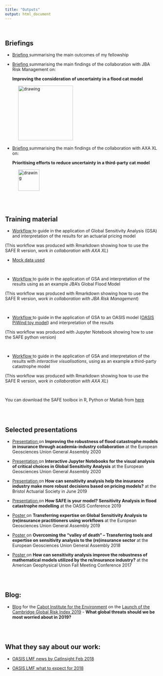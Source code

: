 ```yaml
---
title: "Outputs"
output: html_document
---
```


<br> 



## Briefings {#briefings}


- <a href="Fellowship_briefing_21_10_2020.pdf#" class="download" title="Download fellowship briefing"> Briefing </a> summarising the main outcomes of my fellowship

- <a href="JBA_briefing.pdf#" class="download" title="Download JBA briefing"> Briefing </a> summarising the main findings of the collaboration with JBA Risk Management on: 
<p>**Improving the consideration of uncertainty in a flood cat model**</p> \ \ \ \   <img src="JBA_logo.png" alt="drawing" style="width:180px;"/>
    
-  <a href="AXAXL_briefing.pdf#" class="download" title="Download AXA XL briefing"> Briefing </a> summarising the main findings of the collaboration with AXA XL on:
<p>**Prioritising efforts to reduce uncertainty in a third-party cat model**  </p> \ \ \ \   <img src="axa_open_blue_rgb.jpg" alt="drawing" style="width:70px;"/>
 
 <br> <br>

## Training material {#training_material}

 - <a href="workflow_GSA_actuarial_example.html#" class="download" title="Download pdf Rmarkdown pricing"> Workflow </a> to guide in the application of Global Sensitivity Analysis (GSA) and interpretation of the results for an actuarial pricing model 
 
 (This workflow was produced with Rmarkdown showing how to use the SAFE R version, _work in collaboration with AXA XL_)
 
 - <a href="Results_anonym_500samples.csv#" class="download" title="Download excel data"> Mock data used
 
 <br>

 - <a href="workflow_GSA_CAT_Model_JBA.html#" class="download" title="Download workflow JBA"> Workflow </a> to guide in the application of GSA and interpretation of the results using as an example JBA's Global Flood Model 
 
 (This workflow was produced with Rmarkdown showing how to use the SAFE R version, _work in collaboration with JBA Risk Management_)
 
<br>

  - <a href="GSA_SAFE_OASIS_PiWind.html#" class="download" title="Download html GSA PiWind"> Workflow </a> to guide in the application of GSA to an OASIS model ([OASIS PiWind toy model](https://github.com/OasisLMF/OasisPiWind)) and interpretation of the results 
  
  (This workflow was produced with Jupyter Notebook showing how to use the SAFE python version)
  
<br>
  
- <a href="workflow_GSA_AXAXL_example.html#" class="download" title="Download workflow AXA XL"> Workflow </a> to guide in the application of GSA and interpretation of the results with _interactive visualisations_, using as an example a third-party catastrophe model 

(This workflow was produced with Rmarkdown showing how to use the SAFE R version, _work in collaboration with AXA XL_)



<br>

You can download the SAFE toolbox in R, Python or Matlab from [here](https://www.safetoolbox.info/register-for-download/)

<br> <br>
 
## Selected presentations {#selected_presentations}


  - <a href="EGU2020_display_Noacco_et_al_13_04_20.pdf#" class="download" title="Download pdf JBA EGU"> Presentation </a> on **Improving the robustness of flood catastrophe models in insurance through academia-industry collaboration** at the European Geosciences Union General Assembly 2020
  
  - <a href="EGU2020_Noacco_jupyter_notebook/EGU2020_18831_Noacco.html#" class="download" title="Download html vis EGU"> Presentation </a> on **Interactive Jupyter Notebooks for the visual analysis of critical choices in Global Sensitivity Analysis** at the European Geosciences Union General Assembly 2020

 - <a href="VNoacco_GSA_pricing.pdf#" class="download" title="GSA_pricing"> Presentation </a> on **How can sensitivity analysis help the insurance industry make more robust decisions based on pricing models?** at the Bristol Actuarial Society in June 2019
 
 - <a href="GSA_SAFE_presentation_OASIS_VNoacco.pdf#" class="download" title="GSA_JBA_flood"> Presentation </a> on **How SAFE is your model? Sensitivity Analysis in flood catastrophe modelling** at the OASIS Conference 2019
 
 - <a href="Poster_VNoacco_EGU_2019.pdf#" class="download" title="Download EGU poster as PDF"> Poster </a> on **Transferring expertise on Global Sensitivity Analysis to (re)insurance practitioners using workflows** at the European Geosciences  Union General Assembly 2019
  
 - <a href="Poster_VNoacco_EGU_2018.pdf#" class="download" title="Download EGU poster as PDF"> Poster </a> on **Overcoming the “valley of death” – Transferring tools and expertise on sensitivity analysis to the (re)insurance sector** at the European Geosciences Union General Assembly 2018
  
 - <a href="Poster_AGU2017_VNOACCO_07_12_2017_final.pdf#" class="download" title="Download AGU poster as PDF"> Poster </a> on **How can sensitivity analysis improve the robustness of mathematical models utilized by the re/insurance industry?** at the American Geophysical Union Fall Meeting Conference 2017

<br>
<br>

## Blog:
- [Blog](http://cabot-institute.blogspot.com/2019/01/what-global-threats-should-we-be-most.html) for the [Cabot Institute for the Environment](http://www.bristol.ac.uk/cabot/) on the [Launch of the Cambridge Global Risk Index 2019](https://www.jbs.cam.ac.uk/faculty-research/centres/risk/news-events/events/2018-events/cambridge-global-risk-index-2019-launch-event/) - **What global threats should we be most worried about in 2019?**

<br> <br>

## What they say about our work:

- [OASIS LMF news by CatInsight Feb 2018](https://oasislmf.org/news/february-article)

- [OASIS LMF what to expect for 2018](https://oasislmf.org/application/files/3815/1991/6580/OasisNewsletter_FEBRUARY_2018.pdf)

<br>




